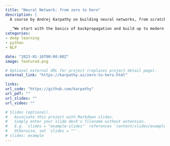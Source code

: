 ```yaml
---
title: "Neural Network: from zero to hero"
description: |
  A course by Andrej Karpathy on building neural networks, from scratch, in code.
  
  _"We start with the basics of backpropagation and build up to modern deep neural networks, like `GPT`. Language models are an excellent place to learn deep learning, even if your intention is to eventually go to other areas like computer vision because most of what you learn will be immediately transferable."_
categories:
- deep learning
- python
- NLP

date: "2023-01-16T00:00:00Z"
image: featured.png

# Optional external URL for project (replaces project detail page).
external_link: "https://karpathy.ai/zero-to-hero.html"

links:
url_code: "https://github.com/karpathy"
url_pdf: ""
url_slides: ""
url_video: ""

# Slides (optional).
#   Associate this project with Markdown slides.
#   Simply enter your slide deck's filename without extension.
#   E.g. `slides = "example-slides"` references `content/slides/example-slides.md`.
#   Otherwise, set `slides = ""`.
# slides: example
---
```


